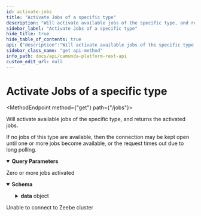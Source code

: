 ```yaml
---
id: activate-jobs
title: "Activate Jobs of a specific type"
description: "Will activate available jobs of the specific type, and returns the activated jobs."
sidebar_label: "Activate Jobs of a specific type"
hide_title: true
hide_table_of_contents: true
api: {"description":"Will activate available jobs of the specific type, and returns the activated jobs.\n\nIf no jobs of this type are available, then the connection may be kept open until one or\nmore jobs become available, or the request times out due to long polling.","operationId":"activateJobs","parameters":[{"name":"type","description":"The type of the job to activate","in":"query","style":"form","required":true,"schema":{"type":"string"}},{"name":"maxJobsToActivate","description":"The maximum number of jobs to activate in this request","in":"query","style":"form","required":false,"schema":{"type":"integer","format":"int32","default":32}},{"name":"worker","description":"The name of the worker requesting to activate the jobs","in":"query","style":"form","required":false,"schema":{"type":"string","default":"default"}},{"name":"jobTimeout","description":"Duration during which the activated jobs are claimed by this worker","in":"query","style":"form","required":false,"schema":{"type":"string","default":"5m"},"examples":{"durationTenSeconds":{"summary":"Duration of ten seconds","value":"10s"},"durationFiveMin":{"summary":"Duration of five minutes","value":"5m"},"durationOneAndAHalfHour":{"summary":"Duration of one hour and thirty minutes","value":"1h30m"}}},{"name":"fetchVariables","description":"Names of the variables to fetch with each job.\n\nIf empty, all visible variables at the time of activation for the scope of the job will\nbe returned.","in":"query","style":"form","required":false,"schema":{"type":"array","items":{"type":"string"}}}],"responses":{"200":{"description":"Zero or more jobs activated","content":{"application/json":{"schema":{"title":"A response to a request to Activate Jobs","description":"A response to a request to Activate Jobs","type":"object","properties":{"data":{"type":"object","properties":{"jobs":{"type":"array","items":{"title":"A unit of work within a process","description":"A job represents a distinct unit of work within a business process.\n\nService tasks represent such jobs in your process and are identified by a unique id.\nA job has a type to allow specific job workers to find jobs that they can work on.","type":"object","properties":{"key":{"type":"integer","format":"int64","description":"Key of the job"},"status":{"type":"string","description":"The status of the job","enum":["activatable","activated","failed","error_thrown","completed"]},"type":{"type":"string","description":"Type of the job"},"processInstanceKey":{"type":"integer","format":"int64","description":"Key of the process instance which this job belongs to"},"bpmnProcessId":{"type":"string","description":"BPMN process id of the process which this job belongs to"},"processDefinitionVersion":{"type":"integer","format":"int32","description":"Version number of the process which this job belongs to"},"processDefinitionKey":{"type":"integer","format":"int64","description":"Key of the process which this job belongs to"},"elementId":{"type":"string","description":"Id of the element in the process which this job belongs to"},"elementInstanceKey":{"type":"integer","format":"int64","description":"Key of the element instance which this job belongs to"},"customHeaders":{"type":"object","description":"Set of custom headers defined during modelling; returned as a serialized JSON document\n"},"worker":{"type":"string","description":"Name of the worker that activated this job"},"retries":{"type":"integer","format":"int32","description":"Number of retries left for this job"},"deadline":{"type":"integer","format":"int64","description":"UNIX epoch timestamp specifying when the job can be activated again"},"variables":{"type":"object","description":"JSON document consisting of all variables visible to the task scope at the time of job\nactivation\n"}}}}}},"error":{"type":"string"}}}}}},"503":{"description":"Unable to connect to Zeebe cluster"}},"tags":["Process-Automation"],"method":"get","path":"/jobs","info":{"title":"Camunda Platform REST API","description":"REST API to interact with Camunda Platform 8.\n\n:::caution\n\nThis API is not yet stable - we may break backward compatibility in newer releases of `v0`.\n\n:::","version":"0.2.0-SNAPSHOT"},"postman":{"name":"Activate Jobs of a specific type","description":{"content":"Will activate available jobs of the specific type, and returns the activated jobs.\n\nIf no jobs of this type are available, then the connection may be kept open until one or\nmore jobs become available, or the request times out due to long polling.","type":"text/plain"},"url":{"path":["jobs"],"host":["{{baseUrl}}"],"query":[{"disabled":false,"description":{"content":"(Required) The type of the job to activate","type":"text/plain"},"key":"type","value":""},{"disabled":false,"description":{"content":"The maximum number of jobs to activate in this request","type":"text/plain"},"key":"maxJobsToActivate","value":""},{"disabled":false,"description":{"content":"The name of the worker requesting to activate the jobs","type":"text/plain"},"key":"worker","value":""},{"disabled":false,"description":{"content":"Duration during which the activated jobs are claimed by this worker","type":"text/plain"},"key":"jobTimeout","value":""},{"disabled":false,"description":{"content":"Names of the variables to fetch with each job.\n\nIf empty, all visible variables at the time of activation for the scope of the job will\nbe returned.","type":"text/plain"},"key":"fetchVariables","value":""}],"variable":[]},"header":[{"key":"Accept","value":"application/json"}],"method":"GET"}}
sidebar_class_name: "get api-method"
info_path: docs/api/camunda-platform-rest-api
custom_edit_url: null
---
```



<h1 className={"openapi__heading"}>Activate Jobs of a specific type</h1>

<MethodEndpoint method={"get"} path={"/jobs"}></MethodEndpoint>



Will activate available jobs of the specific type, and returns the activated jobs.

If no jobs of this type are available, then the connection may be kept open until one or
more jobs become available, or the request times out due to long polling.

<details style={{"marginBottom":"1rem"}} className={"openapi-markdown__details"} data-collapsed={false} open={true}><summary style={{}}><strong>Query Parameters</strong></summary><div><ul><ParamsItem className={"paramsItem"} param={{"name":"type","description":"The type of the job to activate","in":"query","style":"form","required":true,"schema":{"type":"string"}}}></ParamsItem><ParamsItem className={"paramsItem"} param={{"name":"maxJobsToActivate","description":"The maximum number of jobs to activate in this request","in":"query","style":"form","required":false,"schema":{"type":"integer","format":"int32","default":32}}}></ParamsItem><ParamsItem className={"paramsItem"} param={{"name":"worker","description":"The name of the worker requesting to activate the jobs","in":"query","style":"form","required":false,"schema":{"type":"string","default":"default"}}}></ParamsItem><ParamsItem className={"paramsItem"} param={{"name":"jobTimeout","description":"Duration during which the activated jobs are claimed by this worker","in":"query","style":"form","required":false,"schema":{"type":"string","default":"5m"},"examples":{"durationTenSeconds":{"summary":"Duration of ten seconds","value":"10s"},"durationFiveMin":{"summary":"Duration of five minutes","value":"5m"},"durationOneAndAHalfHour":{"summary":"Duration of one hour and thirty minutes","value":"1h30m"}}}}></ParamsItem><ParamsItem className={"paramsItem"} param={{"name":"fetchVariables","description":"Names of the variables to fetch with each job.\n\nIf empty, all visible variables at the time of activation for the scope of the job will\nbe returned.","in":"query","style":"form","required":false,"schema":{"type":"array","items":{"type":"string"}}}}></ParamsItem></ul></div></details><div><div><ApiTabs><TabItem label={"200"} value={"200"}><div>

Zero or more jobs activated

</div><div><MimeTabs className={"openapi-tabs__mime"} schemaType={"response"}><TabItem label={"application/json"} value={"application/json"}><SchemaTabs className={"openapi-tabs__schema"}><TabItem label={"Schema"} value={"Schema"}><details style={{}} className={"openapi-markdown__details"} data-collapsed={false} open={true}><summary style={{"textAlign":"left"}}><strong>Schema</strong></summary><div style={{"textAlign":"left","marginLeft":"1rem"}}></div><ul style={{"marginLeft":"1rem"}}><SchemaItem collapsible={true} className={"schemaItem"}><details style={{}} className={"openapi-markdown__details"}><summary style={{}}><strong>data</strong><span style={{"opacity":"0.6"}}> object</span></summary><div style={{"marginLeft":"1rem"}}><SchemaItem collapsible={true} className={"schemaItem"}><details style={{}} className={"openapi-markdown__details"}><summary style={{}}><strong>jobs</strong><span style={{"opacity":"0.6"}}> object[]</span></summary><div style={{"marginLeft":"1rem"}}><li><div style={{"fontSize":"var(--ifm-code-font-size)","opacity":"0.6","marginLeft":"-.5rem","paddingBottom":".5rem"}}>Array [</div></li><SchemaItem collapsible={false} name={"key"} required={false} schemaName={"int64"} qualifierMessage={undefined} schema={{"type":"integer","format":"int64","description":"Key of the job"}}></SchemaItem><SchemaItem collapsible={false} name={"status"} required={false} schemaName={"string"} qualifierMessage={"**Possible values:** [`activatable`, `activated`, `failed`, `error_thrown`, `completed`]"} schema={{"type":"string","description":"The status of the job","enum":["activatable","activated","failed","error_thrown","completed"]}}></SchemaItem><SchemaItem collapsible={false} name={"type"} required={false} schemaName={"string"} qualifierMessage={undefined} schema={{"type":"string","description":"Type of the job"}}></SchemaItem><SchemaItem collapsible={false} name={"processInstanceKey"} required={false} schemaName={"int64"} qualifierMessage={undefined} schema={{"type":"integer","format":"int64","description":"Key of the process instance which this job belongs to"}}></SchemaItem><SchemaItem collapsible={false} name={"bpmnProcessId"} required={false} schemaName={"string"} qualifierMessage={undefined} schema={{"type":"string","description":"BPMN process id of the process which this job belongs to"}}></SchemaItem><SchemaItem collapsible={false} name={"processDefinitionVersion"} required={false} schemaName={"int32"} qualifierMessage={undefined} schema={{"type":"integer","format":"int32","description":"Version number of the process which this job belongs to"}}></SchemaItem><SchemaItem collapsible={false} name={"processDefinitionKey"} required={false} schemaName={"int64"} qualifierMessage={undefined} schema={{"type":"integer","format":"int64","description":"Key of the process which this job belongs to"}}></SchemaItem><SchemaItem collapsible={false} name={"elementId"} required={false} schemaName={"string"} qualifierMessage={undefined} schema={{"type":"string","description":"Id of the element in the process which this job belongs to"}}></SchemaItem><SchemaItem collapsible={false} name={"elementInstanceKey"} required={false} schemaName={"int64"} qualifierMessage={undefined} schema={{"type":"integer","format":"int64","description":"Key of the element instance which this job belongs to"}}></SchemaItem><SchemaItem collapsible={false} name={"customHeaders"} required={false} schemaName={"object"} qualifierMessage={undefined} schema={{"type":"object","description":"Set of custom headers defined during modelling; returned as a serialized JSON document\n"}}></SchemaItem><SchemaItem collapsible={false} name={"worker"} required={false} schemaName={"string"} qualifierMessage={undefined} schema={{"type":"string","description":"Name of the worker that activated this job"}}></SchemaItem><SchemaItem collapsible={false} name={"retries"} required={false} schemaName={"int32"} qualifierMessage={undefined} schema={{"type":"integer","format":"int32","description":"Number of retries left for this job"}}></SchemaItem><SchemaItem collapsible={false} name={"deadline"} required={false} schemaName={"int64"} qualifierMessage={undefined} schema={{"type":"integer","format":"int64","description":"UNIX epoch timestamp specifying when the job can be activated again"}}></SchemaItem><SchemaItem collapsible={false} name={"variables"} required={false} schemaName={"object"} qualifierMessage={undefined} schema={{"type":"object","description":"JSON document consisting of all variables visible to the task scope at the time of job\nactivation\n"}}></SchemaItem><li><div style={{"fontSize":"var(--ifm-code-font-size)","opacity":"0.6","marginLeft":"-.5rem"}}>]</div></li></div></details></SchemaItem></div></details></SchemaItem><SchemaItem collapsible={false} name={"error"} required={false} schemaName={"string"} qualifierMessage={undefined} schema={{"type":"string"}}></SchemaItem></ul></details></TabItem><TabItem label={"Example (from schema)"} value={"Example (from schema)"}><ResponseSamples responseExample={"{\n  \"data\": {\n    \"jobs\": [\n      {\n        \"key\": 0,\n        \"status\": \"activatable\",\n        \"type\": \"string\",\n        \"processInstanceKey\": 0,\n        \"bpmnProcessId\": \"string\",\n        \"processDefinitionVersion\": 0,\n        \"processDefinitionKey\": 0,\n        \"elementId\": \"string\",\n        \"elementInstanceKey\": 0,\n        \"customHeaders\": {},\n        \"worker\": \"string\",\n        \"retries\": 0,\n        \"deadline\": 0,\n        \"variables\": {}\n      }\n    ]\n  },\n  \"error\": \"string\"\n}"} language={"json"}></ResponseSamples></TabItem></SchemaTabs></TabItem></MimeTabs></div></TabItem><TabItem label={"503"} value={"503"}><div>

Unable to connect to Zeebe cluster

</div><div></div></TabItem></ApiTabs></div></div>
      